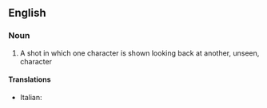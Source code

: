 ==English==

===Noun===
{{wikipedia|Shot reverse shot}}
{{en-noun|head=[[reverse]] [[shot]]}}

# {{context|cinematography|lang=en}} A shot in which one character is shown looking back at another, unseen, character

====Translations====
{{trans-top|contrafield}}
* Italian: {{t|it|controcampo|m}}
{{trans-mid}}
{{trans-bottom}}